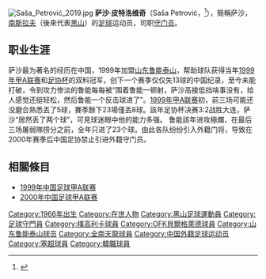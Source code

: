 [[File:Saša_Petrović_2019.jpg|thumb]]
'''萨沙·皮特洛维奇'''（Saša Petrović，{{bd|1966年|12月31日|||catIdx=Petrović ,Saša}}<ref>{{cite web|url=https://www.worldfootball.net/player_summary/sasa-petrovic/|title=Saša Petrović
|publisher=WorldFootball.net}}</ref>），簡稱萨沙，[[南斯拉夫|南斯拉夫]]（後來代表[[黑山|黑山]]）的[[足球|足球]]运动员，司职[[守门员|守门员]]。

==职业生涯==
{{see also|1999年中国足球甲A联赛}}
萨沙最为著名的经历在中国，1999年加盟[[山东鲁能泰山|山东鲁能泰山]]，帮助球队获得当年[[1999年中国足球甲A联赛|1999年甲A联赛]]和[[中国足协杯|足协杯]]的双料冠军，创下一个赛季仅仅失13球的中国纪录，至今未能打破，令到攻力惨淡的鲁能每每被“围着鲁能一顿射，萨沙高接低挡啥事没有，给人感觉还挺轻松，然后鲁能一个反击球进了”。[[1999年中国足球甲A联赛|1999年甲A联赛]]初，前三场可能还没磨合熟悉丟了5球，賽季餘下23場僅丟8球。該年足协杯决赛3:2战胜大连，萨沙“居然丢了两个球”，可見球迷眼中他的能力多强。 鲁能該年进攻極爛，在最后三场屠弱隊捞分之前，全年只进了23个球。由此各队纷纷引入外籍门将，导致在2000年赛季后中国足协禁止引进外籍守门员。

==相關條目==
*[[1999年中国足球甲A联赛|1999年中国足球甲A联赛]]
*[[2000年中国足球甲A联赛|2000年中国足球甲A联赛]]

{{1999年山东鲁能泰山名单}}
{{2000年山东鲁能泰山名单}}

{{DEFAULTSORT:Petrović ,Saša}}
[[Category:1966年出生|Category:1966年出生]]
[[Category:在世人物|Category:在世人物]]
[[Category:黑山足球運動員|Category:黑山足球運動員]]
[[Category:足球守門員|Category:足球守門員]]
[[Category:樸高利卡球員|Category:樸高利卡球員]]
[[Category:OFK貝爾格萊德球員|Category:OFK貝爾格萊德球員]]
[[Category:山东鲁能泰山球员|Category:山东鲁能泰山球员]]
[[Category:全南天龍球員|Category:全南天龍球員]]
[[Category:中国外籍足球运动员|Category:中国外籍足球运动员]]
[[Category:塞超球員|Category:塞超球員]]
[[Category:韓職球員|Category:韓職球員]]